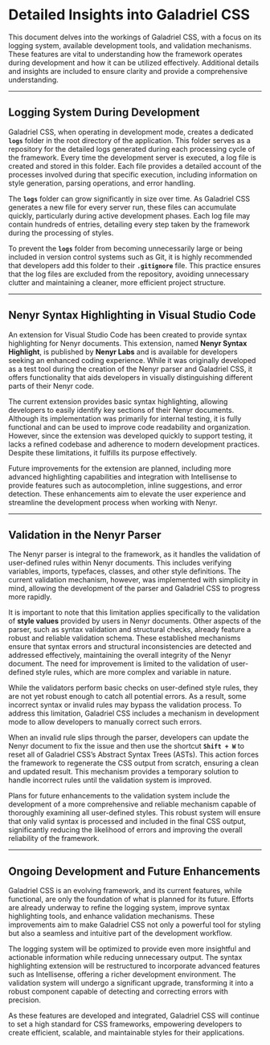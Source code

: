 # Detailed Insights into Galadriel CSS

This document delves into the workings of Galadriel CSS, with a focus on its logging system, available development tools, and validation mechanisms. These features are vital to understanding how the framework operates during development and how it can be utilized effectively. Additional details and insights are included to ensure clarity and provide a comprehensive understanding.

---

## Logging System During Development

Galadriel CSS, when operating in development mode, creates a dedicated **`logs`** folder in the root directory of the application. This folder serves as a repository for the detailed logs generated during each processing cycle of the framework. Every time the development server is executed, a log file is created and stored in this folder. Each file provides a detailed account of the processes involved during that specific execution, including information on style generation, parsing operations, and error handling.

The **`logs`** folder can grow significantly in size over time. As Galadriel CSS generates a new file for every server run, these files can accumulate quickly, particularly during active development phases. Each log file may contain hundreds of entries, detailing every step taken by the framework during the processing of styles.

To prevent the **`logs`** folder from becoming unnecessarily large or being included in version control systems such as Git, it is highly recommended that developers add this folder to their **`.gitignore`** file. This practice ensures that the log files are excluded from the repository, avoiding unnecessary clutter and maintaining a cleaner, more efficient project structure.

---

## Nenyr Syntax Highlighting in Visual Studio Code

An extension for Visual Studio Code has been created to provide syntax highlighting for Nenyr documents. This extension, named **Nenyr Syntax Highlight**, is published by **Nenyr Labs** and is available for developers seeking an enhanced coding experience. While it was originally developed as a test tool during the creation of the Nenyr parser and Galadriel CSS, it offers functionality that aids developers in visually distinguishing different parts of their Nenyr code.

The current extension provides basic syntax highlighting, allowing developers to easily identify key sections of their Nenyr documents. Although its implementation was primarily for internal testing, it is fully functional and can be used to improve code readability and organization. However, since the extension was developed quickly to support testing, it lacks a refined codebase and adherence to modern development practices. Despite these limitations, it fulfills its purpose effectively.

Future improvements for the extension are planned, including more advanced highlighting capabilities and integration with Intellisense to provide features such as autocompletion, inline suggestions, and error detection. These enhancements aim to elevate the user experience and streamline the development process when working with Nenyr.

---

## Validation in the Nenyr Parser

The Nenyr parser is integral to the framework, as it handles the validation of user-defined rules within Nenyr documents. This includes verifying variables, imports, typefaces, classes, and other style definitions. The current validation mechanism, however, was implemented with simplicity in mind, allowing the development of the parser and Galadriel CSS to progress more rapidly.

It is important to note that this limitation applies specifically to the validation of **style values** provided by users in Nenyr documents. Other aspects of the parser, such as syntax validation and structural checks, already feature a robust and reliable validation schema. These established mechanisms ensure that syntax errors and structural inconsistencies are detected and addressed effectively, maintaining the overall integrity of the Nenyr document. The need for improvement is limited to the validation of user-defined style rules, which are more complex and variable in nature.

While the validators perform basic checks on user-defined style rules, they are not yet robust enough to catch all potential errors. As a result, some incorrect syntax or invalid rules may bypass the validation process. To address this limitation, Galadriel CSS includes a mechanism in development mode to allow developers to manually correct such errors.

When an invalid rule slips through the parser, developers can update the Nenyr document to fix the issue and then use the shortcut **`Shift + W`** to reset all of Galadriel CSS’s Abstract Syntax Trees (ASTs). This action forces the framework to regenerate the CSS output from scratch, ensuring a clean and updated result. This mechanism provides a temporary solution to handle incorrect rules until the validation system is improved.

Plans for future enhancements to the validation system include the development of a more comprehensive and reliable mechanism capable of thoroughly examining all user-defined styles. This robust system will ensure that only valid syntax is processed and included in the final CSS output, significantly reducing the likelihood of errors and improving the overall reliability of the framework.

---

## Ongoing Development and Future Enhancements

Galadriel CSS is an evolving framework, and its current features, while functional, are only the foundation of what is planned for its future. Efforts are already underway to refine the logging system, improve syntax highlighting tools, and enhance validation mechanisms. These improvements aim to make Galadriel CSS not only a powerful tool for styling but also a seamless and intuitive part of the development workflow.

The logging system will be optimized to provide even more insightful and actionable information while reducing unnecessary output. The syntax highlighting extension will be restructured to incorporate advanced features such as Intellisense, offering a richer development environment. The validation system will undergo a significant upgrade, transforming it into a robust component capable of detecting and correcting errors with precision.

As these features are developed and integrated, Galadriel CSS will continue to set a high standard for CSS frameworks, empowering developers to create efficient, scalable, and maintainable styles for their applications.
